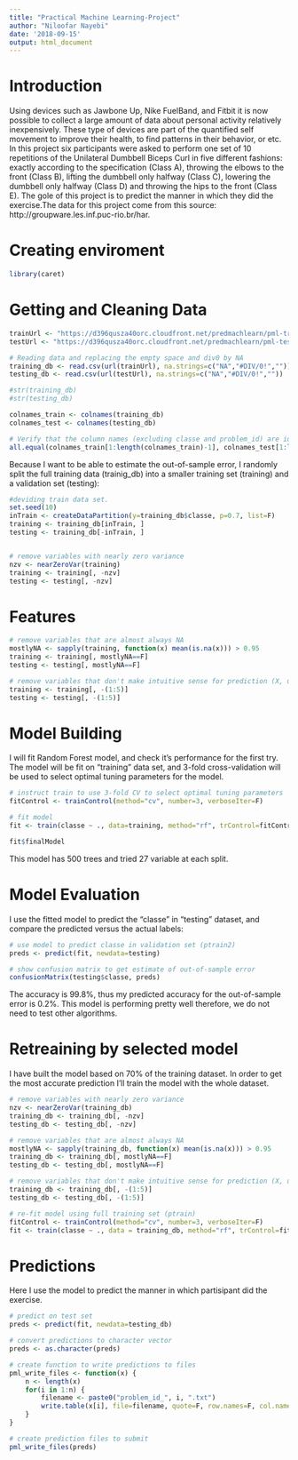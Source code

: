 ```yaml
---
title: "Practical Machine Learning-Project"
author: "Niloofar Nayebi"
date: '2018-09-15'
output: html_document
---
```

# Introduction 
Using devices such as Jawbone Up, Nike FuelBand, and Fitbit it is now possible to collect a large amount of data about personal activity relatively inexpensively. These type of devices are part of the quantified self movement to improve their health, to find patterns in their behavior, or etc.
In this project six participants were asked to perform one set of 10 repetitions of the Unilateral Dumbbell Biceps Curl in five different fashions: exactly according to the specification (Class A), throwing the elbows to the front (Class B), lifting the dumbbell only halfway (Class C), lowering the dumbbell only halfway (Class D) and throwing the hips to the front (Class E).
The gole of this project is to predict the manner in which they did the exercise.The data for this project come from this source: http://groupware.les.inf.puc-rio.br/har.

# Creating enviroment
```r
library(caret)
```

# Getting and Cleaning Data
```r
trainUrl <- "https://d396qusza40orc.cloudfront.net/predmachlearn/pml-training.csv"
testUrl <- "https://d396qusza40orc.cloudfront.net/predmachlearn/pml-testing.csv"

# Reading data and replacing the empty space and div0 by NA
training_db <- read.csv(url(trainUrl), na.strings=c("NA","#DIV/0!",""))
testing_db <- read.csv(url(testUrl), na.strings=c("NA","#DIV/0!",""))

#str(training_db)
#str(testing_db)

colnames_train <- colnames(training_db)
colnames_test <- colnames(testing_db)

# Verify that the column names (excluding classe and problem_id) are identical in the training and test set.
all.equal(colnames_train[1:length(colnames_train)-1], colnames_test[1:length(colnames_train)-1])
```

Because I want to be able to estimate the out-of-sample error, I randomly split the full training data (trainig_db) into a smaller training set (training) and a validation set (testing):
```r
#deviding train data set. 
set.seed(10)
inTrain <- createDataPartition(y=training_db$classe, p=0.7, list=F)
training <- training_db[inTrain, ]
testing <- training_db[-inTrain, ]


# remove variables with nearly zero variance
nzv <- nearZeroVar(training)
training <- training[, -nzv]
testing <- testing[, -nzv]
```

# Features 

```r
# remove variables that are almost always NA
mostlyNA <- sapply(training, function(x) mean(is.na(x))) > 0.95
training <- training[, mostlyNA==F]
testing <- testing[, mostlyNA==F]

# remove variables that don't make intuitive sense for prediction (X, user_name, raw_timestamp_part_1, raw_timestamp_part_2, cvtd_timestamp), which happen to be the first five variables
training <- training[, -(1:5)]
testing <- testing[, -(1:5)]
```

# Model Building
I will fit Random Forest model, and check it's performance for the first try. The model will be fit on "training" data set, and 3-fold cross-validation will be used to select optimal tuning parameters for the model.

```r
# instruct train to use 3-fold CV to select optimal tuning parameters
fitControl <- trainControl(method="cv", number=3, verboseIter=F)

# fit model 
fit <- train(classe ~ ., data=training, method="rf", trControl=fitControl)
```

```r
fit$finalModel
```
This model has 500 trees and tried 27 variable at each split.

# Model Evaluation
I use the fitted model to predict the “classe” in "testing" dataset, and compare the predicted versus the actual labels:

```r
# use model to predict classe in validation set (ptrain2)
preds <- predict(fit, newdata=testing)

# show confusion matrix to get estimate of out-of-sample error
confusionMatrix(testing$classe, preds)
```

The accuracy is 99.8%, thus my predicted accuracy for the out-of-sample error is 0.2%. This model is performing pretty well therefore, we do not need to test other algorithms. 

# Retreaining by selected model 
I have built the model based on 70% of the training dataset. In order to get the most accurate prediction I'll train the model with the whole dataset. 

```r
# remove variables with nearly zero variance
nzv <- nearZeroVar(training_db)
training_db <- training_db[, -nzv]
testing_db <- testing_db[, -nzv]

# remove variables that are almost always NA
mostlyNA <- sapply(training_db, function(x) mean(is.na(x))) > 0.95
training_db <- training_db[, mostlyNA==F]
testing_db <- testing_db[, mostlyNA==F]

# remove variables that don't make intuitive sense for prediction (X, user_name, raw_timestamp_part_1, raw_timestamp_part_2, cvtd_timestamp), which happen to be the first five variables
training_db <- training_db[, -(1:5)]
testing_db <- testing_db[, -(1:5)]

# re-fit model using full training set (ptrain)
fitControl <- trainControl(method="cv", number=3, verboseIter=F)
fit <- train(classe ~ ., data = training_db, method="rf", trControl=fitControl)
```


# Predictions
Here I use the model to predict the manner in which partisipant did the exercise. 

```r
# predict on test set
preds <- predict(fit, newdata=testing_db)

# convert predictions to character vector
preds <- as.character(preds)

# create function to write predictions to files
pml_write_files <- function(x) {
    n <- length(x)
    for(i in 1:n) {
        filename <- paste0("problem_id_", i, ".txt")
        write.table(x[i], file=filename, quote=F, row.names=F, col.names=F)
    }
}

# create prediction files to submit
pml_write_files(preds)
```